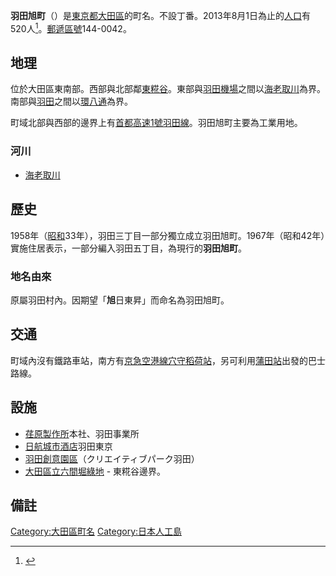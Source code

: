 {{Pathnav|日本|東京都|大田區|frame=1}}
{{Infobox Settlement
|official_name = 羽田旭町
|native_name =
|settlement_type = [[町|町]]
|image_skyline = Ebara Corporation Headquarters -01.jpg
|imagesize = 250px
|image_caption = 荏原製作所本社
|image_flag =
|image_seal =
| image_map =
| map_caption =
| pushpin_map = Tokyo city
|subdivision_type = [[國家|國家]]
|subdivision_name = [[File:Flag_of_Japan.svg|border]] [[日本|日本]]
|subdivision_type1 = [[都道府縣|都道府縣]]
|subdivision_name1 = [[File:Flag_of_Tokyo_Prefecture.svg|25px]] [[東京都|東京都]]
|subdivision_type2 = [[東京都區部|特別區]]
|subdivision_name2 = [[File:Flag_of_Ota,_Tokyo.svg|25px]] [[大田區|大田區]]
|subdivision_type3 = [[地域|地域]]
|subdivision_name3 = [[蒲田區|蒲田地域]]
|established_title =
|established_date =
|government_type =
|leader_title =
|leader_name =
|area_magnitude =
|area_total_sq_mi =
|area_total_km2 =
|area_land_sq_mi =
|area_land_km2 =
|area_urban_sq_mi =
|area_urban_km2 =
|area_metro_km2 =
|area_metro_sq_mi =
|population_as_of= 2013年（平成25年）8月1日
|population_footnotes =
|population_total = 520
|population_urban =
|population_metro =
|population_density_sq_mi =
|population_density_km2 =
| timezone = [[日本標準時間|JST]]
| utc_offset = +9
|timezone_DST =
|utc_offset_DST =
|latd=35|latm=33|lats=12|latNS=N
|longd=139|longm=44|longs=50|longEW=E
|elevation_footnotes=
|elevation_m =
|elevation_ft =
|postal_code_type = [[郵遞區號|郵遞區號]]
|postal_code = 144-0042
|area_code =
|website =
|footnotes =
}}
'''羽田旭町'''（{{jpn|j=羽田旭町|hg=はねだあさひちょう|rm=Haneda-asahichō|f=y}}）是[[東京都|東京都]][[大田區|大田區]]的町名。不設丁番。2013年8月1日為止的[[人口|人口]]有520人<ref>{{Cite web |url=http://www.city.ota.tokyo.jp/kuseijoho/suuji/jinkou/setai_jinkou/oota_suji2508.html |title=大田区ホームページ：平成25年8月1日現在 |accessdate=2013-08-26 |archive-date=2014-02-18 |archive-url=https://web.archive.org/web/20140218230417/http://www.city.ota.tokyo.jp/kuseijoho/suuji/jinkou/setai_jinkou/oota_suji2508.html |dead-url=no }}</ref>。[[郵遞區號|郵遞區號]]144-0042。

== 地理 ==
位於大田區東南部。西部與北部鄰[[東糀谷|東糀谷]]。東部與[[東京國際機場|羽田機場]]之間以[[海老取川|海老取川]]為界。南部與[[羽田_(大田區)|羽田]]之間以[[東京都道311號環狀八號線|環八通]]為界。

町域北部與西部的邊界上有[[首都高速1號羽田線|首都高速1號羽田線]]。羽田旭町主要為工業用地。

=== 河川 ===
* [[海老取川|海老取川]]

== 歷史 ==
1958年（[[昭和|昭和]]33年），羽田三丁目一部分獨立成立羽田旭町。1967年（昭和42年）實施住居表示，一部分編入羽田五丁目，為現行的'''羽田旭町'''。
=== 地名由來 ===
原屬羽田村內。因期望「'''旭'''日東昇」而命名為羽田旭町。

== 交通 ==
町域內沒有鐵路車站，南方有[[京急空港線|京急空港線]][[穴守稻荷站|穴守稻荷站]]，另可利用[[蒲田站|蒲田站]]出發的巴士路線。

== 設施 ==
* [[荏原製作所|荏原製作所]]本社、羽田事業所
* [[日航酒店|日航城市酒店]]羽田東京
* [[羽田創意園區|羽田創意園區]]（クリエイティブパーク羽田）
* [[六間堀綠地|大田區立六間堀綠地]] - 東糀谷邊界。

== 備註 ==
{{Reflist}}

{{Commonscat|Haneda}}
{{大田區的町名}}
{{DEFAULTSORT:Haneda-Asahicho}}
[[Category:大田區町名|Category:大田區町名]]
[[Category:日本人工島|Category:日本人工島]]
